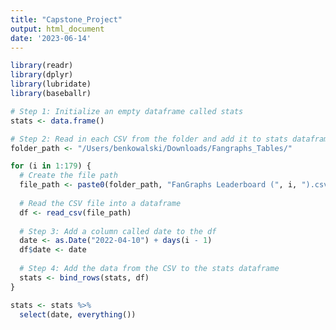 ```yaml
---
title: "Capstone_Project"
output: html_document
date: '2023-06-14'
---
```



```r
library(readr)
library(dplyr)
library(lubridate)
library(baseballr)

# Step 1: Initialize an empty dataframe called stats
stats <- data.frame()

# Step 2: Read in each CSV from the folder and add it to stats dataframe
folder_path <- "/Users/benkowalski/Downloads/Fangraphs_Tables/"

for (i in 1:179) {
  # Create the file path
  file_path <- paste0(folder_path, "FanGraphs Leaderboard (", i, ").csv")
 
  # Read the CSV file into a dataframe
  df <- read_csv(file_path)
 
  # Step 3: Add a column called date to the df
  date <- as.Date("2022-04-10") + days(i - 1)
  df$date <- date
 
  # Step 4: Add the data from the CSV to the stats dataframe
  stats <- bind_rows(stats, df)
}

stats <- stats %>%
  select(date, everything())

```

